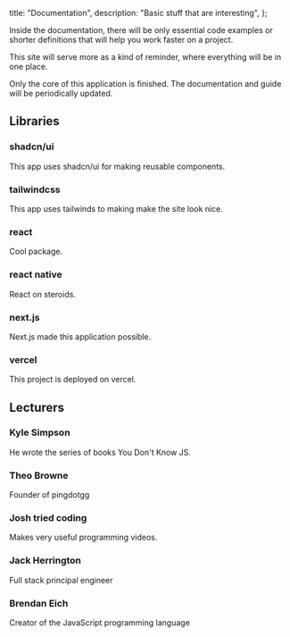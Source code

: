  title: "Documentation",
  description: "Basic stuff that are interesting",
};

<PageHeader
  title={metadata.title}
  description={metadata.description}
  metadata={metadata}
/>

Inside the documentation, there will be only essential code examples or shorter definitions that will help you work faster on a project.

This site will serve more as a kind of reminder, where everything will be in one place.

<Callout type="warning">

Only the core of this application is finished. The documentation and guide will be periodically updated.

</Callout>

## Libraries

<div className="grid sm:grid-cols-2 gap-4 mt-6">
<Card href="https://ui.shadcn.com/docs">

### shadcn/ui

This app uses shadcn/ui for making reusable components.

</Card>
<Card href="https://tailwindcss.com/docs/aspect-ratio">

### tailwindcss

This app uses tailwinds to making make the site look nice.

</Card>
<Card href="https://react.dev/learn/describing-the-ui">

### react

Cool package.

</Card>

<Card href="https://reactnative.dev/docs/running-on-device">

### react native

React on steroids.

</Card>

<Card href="https://nextjs.org/docs">

### next.js

Next.js made this application possible.

</Card>

<Card href="https://vercel.com/docs/frameworks/nextjs">

### vercel

This project is deployed on vercel.

</Card>

</div>

## Lecturers

<div className="grid sm:grid-cols-2 gap-4 mt-6">
<Card href="https://github.com/getify">

### Kyle Simpson

He wrote the series of books You Don't Know JS.

</Card>

<Card href="https://www.youtube.com/@t3dotgg">

### Theo Browne

Founder of pingdotgg

</Card>

<Card href="https://www.youtube.com/@joshtriedcoding/videos">

### Josh tried coding

Makes very useful programming videos.

</Card>

<Card href="https://www.youtube.com/@jherr/videos">

### Jack Herrington

Full stack principal engineer

</Card>

<Card href="https://www.linkedin.com/in/brendaneich">

### Brendan Eich

Creator of the JavaScript programming language

</Card>

</div>
